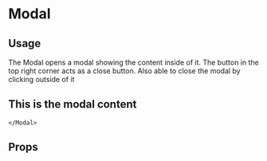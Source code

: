 
<Meta title="Design System|Components" component={Modal} />

# Modal

## Usage

The Modal opens a modal showing the content inside of it. The button in the top right corner acts as a close button.
Also able to close the modal by clicking outside of it

<Preview>
  <Story name="Modal">
    <Modal closeModal={action('button-click')}>
      <div style={{ backgroundColor: 'white', padding: "30px 20px"}}>
        <h2>This is the modal content</h2>
      </div>
      
    </Modal>
  </Story>
</Preview>

## Props

<Props of={Modal} />

